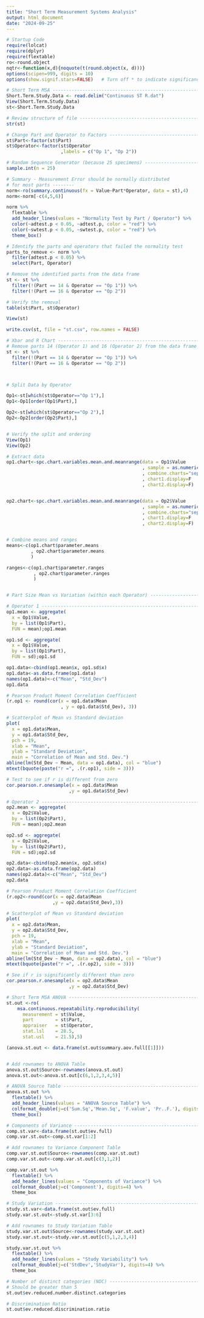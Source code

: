 ---
title: "Short Term Measurement Systems Analysis"
output: html_document
date: "2024-09-25"
---

```{r}
# Startup Code
require(lolcat)
require(dplyr)
require(flextable)
ro<-round.object
nqtr<-function(x,d){noquote(t(round.object(x, d)))}
options(scipen=999, digits = 10)
options(show.signif.stars=FALSE)   # Turn off * to indicate significance
```

```{r}
# Short Term MSA ----------------------------------------------------------
Short.Term.Study.Data <- read.delim("Continuous ST R.dat")
View(Short.Term.Study.Data)
st<-Short.Term.Study.Data
```

```{r}
# Review structure of file ------------------------------------------------
str(st)
```

```{r}
# Change Part and Operator to Factors -------------------------------------
st$Part<-factor(st$Part)
st$Operator<-factor(st$Operator
                    ,labels = c("Op 1", "Op 2"))
```


```{r}
# Random Sequence Generator (because 25 specimens) -----------------------------------------------
sample.int(n = 25)
```

```{r}
# Summary - Measurement Error should be normally distributed 
# for most parts --------
norm<-ro(summary.continuous(fx = Value~Part*Operator, data = st),4)
norm<-norm[-c(4,5,6)]

norm %>%
  flextable %>%
  add_header_lines(values = "Normality Test by Part / Operator") %>%
  color(~adtest.p < 0.05, ~adtest.p, color = "red") %>%
  color(~swtest.p < 0.05, ~swtest.p, color = "red") %>%
  theme_box()
```


```{r}
# Identify the parts and operators that failed the normality test
parts_to_remove <- norm %>%
  filter(adtest.p < 0.05) %>%
  select(Part, Operator)

# Remove the identified parts from the data frame
st <- st %>%
  filter(!(Part == 14 & Operator == "Op 1")) %>%
  filter(!(Part == 16 & Operator == "Op 2"))

# Verify the removal
table(st$Part, st$Operator)

```

```{r}
View(st)
```

```{r}
write.csv(st, file = "st.csv", row.names = FALSE)
```



```{r}
# Xbar and R Chart --------------------------------------------------------
# Remove parts 14 (Operator 1) and 16 (Operator 2) from the data frame
st <- st %>%
  filter(!(Part == 14 & Operator == "Op 1")) %>%
  filter(!(Part == 16 & Operator == "Op 2"))



# Split Data by Operator

Op1<-st[which(st$Operator=="Op 1"),]
Op1<-Op1[order(Op1$Part),]

Op2<-st[which(st$Operator=="Op 2"),]
Op2<-Op2[order(Op2$Part),]


# Verify the split and ordering
View(Op1)
View(Op2)
```


```{r}
# Extract data
op1.chart<-spc.chart.variables.mean.and.meanrange(data = Op1$Value
                                                  , sample = as.numeric(Op1$Part)
                                                  , combine.charts="separate"
                                                  , chart1.display=F
                                                  , chart2.display=F)


op2.chart<-spc.chart.variables.mean.and.meanrange(data = Op2$Value
                                                  , sample = as.numeric(Op1$Part)
                                                  , combine.charts="separate"
                                                  , chart1.display=F
                                                  , chart2.display=F)


# Combine means and ranges
means<-c(op1.chart$parameter.means
         , op2.chart$parameter.means
         )

ranges<-c(op1.chart$parameter.ranges
          , op2.chart$parameter.ranges
          )



```


```{r}
# Part Size Mean vs Variation (within each Operator) ----------------------

# Operator 1 --------------------------------------------------------------
op1.mean <- aggregate(
  x = Op1$Value,
  by = list(Op1$Part),
  FUN = mean);op1.mean

op1.sd <- aggregate(
  x = Op1$Value,
  by = list(Op1$Part),
  FUN = sd);op1.sd

op1.data<-cbind(op1.mean$x, op1.sd$x)
op1.data<-as.data.frame(op1.data)
names(op1.data)<-c("Mean", "Std_Dev")
op1.data

# Pearson Product Moment Correlation Coefficient
(r.op1 <- round(cor(x = op1.data$Mean
                    , y = op1.data$Std_Dev), 3))

# Scatterplot of Mean vs Standard deviation
plot(
  x = op1.data$Mean,
  y = op1.data$Std_Dev,
  pch = 19,
  xlab = "Mean",
  ylab = "Standard Deviation",
  main = "Correlation of Mean and Std. Dev.")
abline(lm(Std_Dev ~ Mean, data = op1.data), col = "blue")
mtext(bquote(paste("r =", .(r.op1), side = 3)))

# Test to see if r is different from zero
cor.pearson.r.onesample(x = op1.data$Mean
                       ,y = op1.data$Std_Dev)
```

```{r}
# Operator 2 --------------------------------------------------------------
op2.mean <- aggregate(
  x = Op2$Value,
  by = list(Op2$Part),
  FUN = mean);op2.mean

op2.sd <- aggregate(
  x = Op2$Value,
  by = list(Op2$Part),
  FUN = sd);op2.sd

op2.data<-cbind(op2.mean$x, op2.sd$x)
op2.data<-as.data.frame(op2.data)
names(op2.data)<-c("Mean", "Std_Dev")
op2.data

# Pearson Product Moment Correlation Coefficient
(r.op2<-round(cor(x = op2.data$Mean
                 ,y = op2.data$Std_Dev),3))

# Scatterplot of Mean vs Standard deviation
plot(
  x = op2.data$Mean,
  y = op2.data$Std_Dev,
  pch = 19,
  xlab = "Mean",
  ylab = "Standard Deviation",
  main = "Correlation of Mean and Std. Dev.")
abline(lm(Std_Dev ~ Mean, data = op2.data), col = "blue")
mtext(bquote(paste("r =", .(r.op2), side = 3)))

# See if r is significantly different than zero
cor.pearson.r.onesample(x = op2.data$Mean
                       ,y = op2.data$Std_Dev)
```


```{r}
# Short Term MSA ANOVA ----------------------------------------------------
st.out <-ro(
    msa.continuous.repeatability.reproducibility(
      measurement = st$Value,
      part        = st$Part,
      appraiser   = st$Operator,
      stat.lsl    = 28.5,
      stat.usl    = 21.5),5)

(anova.st.out <- data.frame(st.out$summary.aov.full[[1]]))


# Add rownames to ANOVA Table
anova.st.out$Source<-rownames(anova.st.out)
anova.st.out<-anova.st.out[c(6,1,2,3,4,5)]

# ANOVA Source Table ------------------------------------------------------
anova.st.out %>%
  flextable() %>%
  add_header_lines(values = "ANOVA Source Table") %>%
  colformat_double(j=c('Sum.Sq','Mean.Sq', 'F.value', 'Pr..F.'), digits=4, na_str = '') %>%
  theme_box()

```

```{r}
# Components of Variance --------------------------------------------------
comp.st.var<-data.frame(st.out$ev.full)
comp.var.st.out<-comp.st.var[1:2]

# Add rownames to Variance Component Table
comp.var.st.out$Source<-rownames(comp.var.st.out)
comp.var.st.out<-comp.var.st.out[c(3,1,2)]

comp.var.st.out %>%
  flextable() %>%
  add_header_lines(values = "Components of Variance") %>%
  colformat_double(j=c('Component'), digits=4) %>%
  theme_box
```

```{r}
# Study Variation ---------------------------------------------------------
study.st.var<-data.frame(st.out$ev.full)
study.var.st.out<-study.st.var[3:6]

# Add rownames to Study Variation Table
study.var.st.out$Source<-rownames(study.var.st.out)
study.var.st.out<-study.var.st.out[c(5,1,2,3,4)]

study.var.st.out %>%
  flextable() %>%
  add_header_lines(values = "Study Variability") %>%
  colformat_double(j=c('StdDev','StudyVar'), digits=4) %>%
  theme_box
```

```{r}
# Number of distinct categories (NDC) -------------------------------------
# Should be greater than 5
st.out$ev.reduced.number.distinct.categories
```

```{r}
# Discrimination Ratio
st.out$ev.reduced.discrimination.ratio

```







